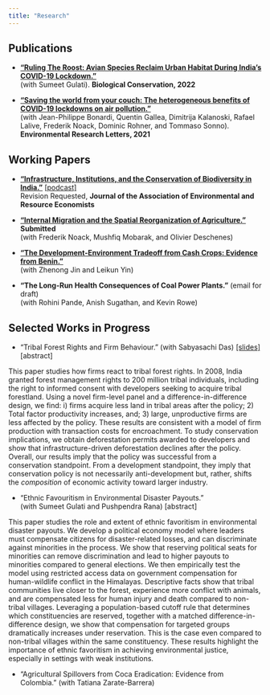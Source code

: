 ```yaml
---
title: "Research"
---
```


## Publications

* [**"Ruling The Roost: Avian Species Reclaim Urban Habitat During India's COVID-19 Lockdown."**](https://www.sciencedirect.com/science/article/pii/S0006320722001501)   
(with Sumeet Gulati). **Biological Conservation, 2022**

<!--   + **Media**: [Nature India](https://www.nature.com/articles/d44151-022-00060-2) -->

* [**"Saving the world from your couch: The heterogeneous benefits of COVID-19 lockdowns on air pollution."**](https://iopscience.iop.org/article/10.1088/1748-9326/abee4d)  
(with Jean-Philippe Bonardi, Quentin Gallea, Dimitrija Kalanoski, Rafael Lalive, Frederik Noack, Dominic Rohner, and Tommaso Sonno). **Environmental Research Letters, 2021**

<!--   + **Media**: [UBC Press Release](https://news.ubc.ca/2021/04/06/covid-19-lockdowns-only-reduced-air-pollution-in-some-parts-of-the-world/), [VoxEU](https://voxeu.org/article/pollution-reductions-during-lockdowns-can-teach-us-how-build-back-better), [The Conversation](https://theconversation.com/covid-19-lockdowns-improved-air-quality-in-some-cities-shedding-light-on-how-to-curb-pollution-158356), [I by IMD](https://iby.imd.org/sustainability/stay-home-to-save-the-world-not-so-fast/), [National Post](https://nationalpost.com/pmn/news-pmn/covid-19-lockdowns-improved-air-quality-in-some-cities-shedding-light-on-how-to-curb-pollution), [Global TV](https://globalnews.ca/video/7742442/ubc-study-finds-pollution-did-not-decrease-everywhere-during-pandemic/), [Vancouver is awesome](https://www.vancouverisawesome.com/coronavirus-covid-19-local-news/heres-why-covid-19-lockdowns-only-reduced-air-pollution-in-parts-of-the-world-3607865), [InfoTel](https://infotel.ca/newsitem/canada-saw-30-decrease-in-air-pollution-during-first-wave-lockdown-ubc-study/it82126), [24heures (French)](https://www.24heures.ch/la-pollution-a-baisse-beaucoup-plus-que-lactivite-economique-756413910716), [Radio Canada Internacional (Spanish)](https://www.rcinet.ca/es/2021/04/13/el-confinamiento-no-redujo-la-contaminacion-del-aire-tanto-como-se-esperaba/), [Spice Podcast](https://soundcloud.com/user-244969524-696484203/ubc-study-found-covid-19-lockdowns-only-reduced-air-pollution-in-some-parts-of-the-world) -->

## Working Papers

* [**"Infrastructure, Institutions, and the Conservation of Biodiversity in India."**](/pdf/rmadhok_jmp_2022.pdf) [[podcast]](https://ideasofindia.libsyn.com/next-guest)  
Revision Requested, **Journal of the Association of Environmental and Resource Economists** 

<!--   + **Presented At**: World Bank, Keio University, NBER Summer Institute (Environment & Energy Economics), AERE Summer Conference, PacDev, Camp Resources, Columbia Sustainable Development Workshop, Canadian Resource and Environmental Economics Association -->

<!--   + **Media**: [Ideas of India podcast](https://www.discoursemagazine.com/politics/2022/09/29/ideas-of-india-the-development-biodiversity-tradeoff-in-india/) -->


* [**"Internal Migration and the Spatial Reorganization of Agriculture."**](/pdf/2022_rural_urban_agriculture.pdf) **Submitted**  
(with Frederik Noack, Mushfiq Mobarak, and Olivier Deschenes)

<!--   + **Presented At**: UC San Diego 21CIC Seminar, Canadian Resource and Environmental Economics Association, 20th Occasional Workshop in Environmental and Resource Economics, OSWEET, PacDev, Western Economic Association -->

* [**"The Development-Environment Tradeoff from Cash Crops: Evidence from Benin."**](/pdf/cashews_benin.pdf)  
(with Zhenong Jin and Leikun Yin)


* **"The Long-Run Health Consequences of Coal Power Plants."**  (email for draft)  
(with Rohini Pande, Anish Sugathan, and Kevin Rowe)

## Selected Works in Progress

* "Tribal Forest Rights and Firm Behaviour." (with Sabyasachi Das)
[[slides]](/pdf/fra_slides.pdf) 
<a class="dropdown-toggle" onclick="toggleDropdown('dropdown-content-1')">[abstract]</a>  

<div id="dropdown-content-1" class="dropdown-content">  
This paper studies how firms react to tribal forest rights. In 2008, India granted forest management rights to 200 million tribal individuals, including the right to informed consent with developers seeking to acquire tribal forestland. Using a novel firm-level panel and a difference-in-difference design, we find: i) firms acquire less land in tribal areas after the policy; 2) Total factor productivity increases, and; 3) large, unproductive firms are less affected by the policy. These results are consistent with a model of firm production with transaction costs for encroachment. To study conservation implications, we obtain deforestation permits awarded to developers and show that infrastructure-driven deforestation declines after the policy. Overall, our results imply that the policy was successful from a conservation standpoint. From a development standpoint, they imply that conservation policy is not necessarily anti-development but, rather, shifts the *composition* of economic activity toward larger industry. 
</div> 

* "Ethnic Favouritism in Environmental Disaster Payouts."  
(with Sumeet Gulati and Pushpendra Rana)
<a class="dropdown-toggle" onclick="toggleDropdown('dropdown-content-2')">[abstract]</a> 

<div id="dropdown-content-2" class="dropdown-content">  
This paper studies the role and extent of ethnic favoritism in environmental disaster payouts. We develop a political economy model where leaders must compensate citizens for disaster-related losses, and can discriminate against minorities in the process. We show that reserving political seats for minorities can remove discrimination and lead to higher payouts to minorities compared to general elections. We then empirically test the model using restricted access data on government compensation for human-wildlife conflict in the Himalayas. Descriptive facts show that tribal communities live closer to the forest, experience more conflict with animals, and are compensated less for human injury and death compared to non-tribal villages. Leveraging a population-based cutoff rule that determines which constituencies are reserved, together with a matched difference-in-difference design, we show that compensation for targeted groups dramatically increases under reservation. This is the case even compared to non-tribal villages within the same constituency. These results highlight the importance of ethnic favoritism in achieving environmental justice, especially in settings with weak institutions.
</div> 

* "Agricultural Spillovers from Coca Eradication: Evidence from Colombia." (with Tatiana Zarate-Barrera)